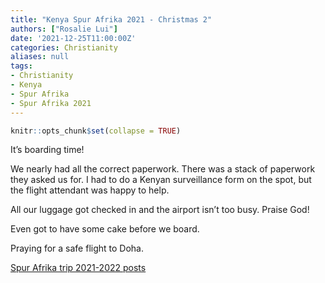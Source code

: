 ```yaml
---
title: "Kenya Spur Afrika 2021 - Christmas 2"
authors: ["Rosalie Lui"]
date: '2021-12-25T11:00:00Z'
categories: Christianity
aliases: null
tags:
- Christianity
- Kenya
- Spur Afrika
- Spur Afrika 2021
---
```


```r
knitr::opts_chunk$set(collapse = TRUE)
```

It's boarding time!

We nearly had all the correct paperwork. There was a stack of paperwork they asked us for.
I had to do a Kenyan surveillance form on the spot, but the flight attendant was happy to help.

All our luggage got checked in and the airport isn't too busy. Praise God!

Even got to have some cake before we board.

Praying for a safe flight to Doha.

[Spur Afrika trip 2021-2022 posts](/spurafrika2021/)
